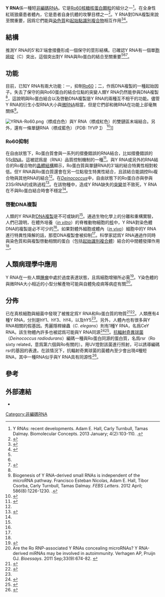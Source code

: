 {{Infobox rfam
| Name = Y RNA
| image = RF00019.jpg
| width = 
| caption = Y RNA的預想[[二級結構|二級結構]]以及[[保守序列|保守序列]]
| Symbol = Y_RNA
| AltSymbols = Y1; Y2; Y3; Y5
| Rfam = RF00019
| miRBase = 
| miRBase_family = 
| RNA_type = [[基因|基因]]
| Tax_domain = [[真核生物|真核生物]]
| GO = 
| SO = {{SO|0000405}} 
| CAS_number = 
| EntrezGene = 
| HGNCid = 
| OMIM = 
| PDB = 
| RefSeq = 
| Chromosome = 
| Arm = 
| Band = 
| LocusSupplementaryData = 
}}
'''Y RNA'''係一種短[[非編碼RNA|非編碼RNA]]。它是[[TRIM21|Ro60核糖核蛋白顆粒]]的組分之一<ref>Y RNAs: recent developments.  Adam E. Hall, Carly Turnbull, Tamas Dalmay. Biomolecular Concepts. 2013 January; 4(2):103-110. {{doi|10.1515/bmc-2012-0050}}.</ref>。在全身性紅斑狼瘡患者體內，它是患者自身抗體的攻擊目標之一<ref>{{cite journal | last = Lerner | first = MR |author2=Boyle JA |author3=Hardin JA |author4=Steitz JA  | year = 1981 | title = Two novel classes of small ribonucleoproteins detected by antibodies associated with lupus erythematosus | journal = Science | volume = 211 | pages = 400–402 | pmid = 6164096 | doi = 10.1126/science.6164096 | issue = 4480}}</ref>。Y RNA對DNA複製來說至關重要，因爲它們能與[[染色質|染色質]]和[[起始點識別複合物|起始點識別複合物]]相互作用<ref name="pmid16943439">{{cite journal | author = Christov CP, Gardiner TJ, Szüts D, Krude T | title = Functional Requirement of Noncoding Y RNAs for Human Chromosomal DNA Replication | url = https://archive.org/details/sim_molecular-and-cellular-biology_2006-09_26_18/page/6993 | journal = Mol. Cell. Biol. | volume = 26 | issue = 18 | pages = 6993–7004 | year = 2006 | pmid = 16943439 | doi = 10.1128/MCB.01060-06| pmc = 1592862 }}</ref><ref name="Zhang 2058–69">{{cite journal|last=Zhang|first=AT|author2=Langley, AR |author3=Christov, CP |author4=Kheir, E |author5=Shafee, T |author6=Gardiner, TJ |author7= Krude, T |title=Dynamic interaction of Y RNAs with chromatin and initiation proteins during human DNA replication.|journal=Journal of Cell Science|date=Jun 15, 2011|volume=124|issue=Pt 12|pages=2058–69|pmid=21610089|doi=10.1242/jcs.086561 |pmc=3104036}}</ref>。

==結構==
推測Y RNA的5'和3'端會摺疊形成一個保守的莖形結構。已確認Y RNA有一個單[[胞嘧啶|胞嘧啶]]（C）突出，這個突出對Y RNA與Ro蛋白的結合至關重要<ref name="pmid15907467"/><ref name="pmid10606662"/><ref>{{cite journal | last = Green | first = CD |author2=Long KS |author3=Shi H |author4=Wolin SL  | year = 1998 | title = Binding of the 60-kDa Ro autoantigen to Y RNAs: evidence for recognition in the major groove of a conserved helix | journal = RNA | volume = 4 | pages = 750–765 | pmid = 9671049 | doi = 10.1017/S1355838298971667 | issue = 7 | pmc = 1369656 }}</ref>。

==功能==
目前，已知Y RNA有兩大功能：一，抑制[[TRIM21|Ro60]]；二，作爲DNA複製的一種起始因子。失去了保守的與Ro60蛋白的結合位點的突變人類Y RNA仍然能參與DNA複製<ref name="pmid16943439"/>，這說明與Ro蛋白結合以及啓動DNA複製是Y RNA的兩種互不相干的功能。儘管Y RNA的衍生小型RNA大小與[[微RNA|微RNA]]相當，但是它們卻和微RNA在功能上卻毫無關係<ref>Biogenesis of Y RNA-derived small RNAs is independent of the microRNA pathway.  Francisco Esteban Nicolas, Adam E. Hall, Tibor Csorba, Carly Turnbull, Tamas Dalmay. ''FEBS Letters''. 2012 April; 586(8):1226-1230. {{doi|10.1016/j.febslet.2012.03.026}}.</ref>。

[[File:YRNA-Ro60.png|thumb]]（標成白色）與Y RNA（標成紅色）的雙鏈區末端結合。另外，還有一條單鏈RNA（標成藍色）（PDB: 1YVP [http://www.rcsb.org/pdb/explore.do?structureId=1yvp]） {{Wayback|url=http://www.rcsb.org/pdb/explore.do?structureId=1yvp |date=20160304000215 }}<ref name="pmid15907467">{{cite journal | last = Stein | first = AJ |author2=Fuchs G |author3=Fu C |author4=Wolin SL |author5=Reinisch KM  | year = 2005 | title = Structural insights into RNA quality control: The Ro autoantigen binds misfolded RNAs via its central cavity | journal = Cell | volume = 121 | pages = 529–537 | pmid = 15907467 | doi = 10.1016/j.cell.2005.03.009 | issue = 4 | pmc = 1769319}}</ref>]]

===Ro60抑制===
在自由狀態下，Ro蛋白質會與一系列的摺疊錯誤的RNA結合，比如摺疊錯誤的5S[[rRNA|rRNA]]，這被認爲是（RNA）品質控制機制的一種<ref>{{cite journal | last = Reinisch | first = KM |author2=Wolin SL  | year = 2007 | title = Emerging themes in non-coding RNA quality control | journal = Current Opinion in Structural Biology | volume = 17 | pages = 209–214 | pmid = 17395456 | doi = 10.1016/j.sbi.2007.03.012 | issue = 2}}</ref>。與Y RNA或另外的RNA結合的Ro複合物的[[晶體結構|晶體結構]]顯示，Ro蛋白質與單鏈RNA的3'端的結合特異性相對較低。但Y RNA與Ro蛋白質還會在另一位點發生特異性結合，且該結合能調控Ro複合物與其他RNA的結合<ref name="pmid15907467" />。在''[[Deinococcus|Deinococcus]]''中，自由狀態下的Ro蛋白亦與參與23SrRNA的成熟過程<ref name="pmid17510283">{{cite journal | author = Chen X, Wurtmann EJ, Van Batavia J, Zybailov B, Washburn MP, Wolin SL | title = An ortholog of the Ro autoantigen functions in 23S rRNA maturation in D. radiodurans | journal = Genes Dev. | volume = 21 | issue = 11 | pages = 1328–39 | year = 2007 | pmid = 17510283 | doi = 10.1101/gad.1548207| pmc = 1877746 }}</ref>。在該物種中，造成Y RNA缺失的[[突變|突變]]並不致死，Y RNA在不與Ro蛋白結合時會不穩定<ref name="pmid17510283"/>。

===啓動DNA複製===
人類的Y RNA對[[DNA複製|DNA複製]]是不可或缺的<ref name="pmid16943439"/>。通過生物化學上的分離和重構實驗，人們已證明，在體外培養（''[[in_vitro|in vitro]]''）的脊椎動物細胞的[[細胞核|核]]中，Y RNA對染色體DNA的複製是必不可少的<ref name="pmid16943439"/>。如果對體外細胞或體內（''[[in_vivo|in vivo]]''）細胞中的Y RNA進行特異性降解的話，那麼DNA複製會被抑制<ref name="pmid16943439"/>。科學家認爲Y RNA通過作同時與染色質和與複製啓動相關的蛋白（包括[[起始識別複合體|起始識別複合體]]）結合的中間體發揮作用<ref name="Zhang 2058–69"/>。

==人類病理學中應用==
Y RNA在一些人類[[腫瘤|腫瘤]]中處於過度表達狀態，且爲細胞增殖所必需<ref name="pmid18283318">{{cite journal |author=Christov CP, Trivier E, Krude T |title=Noncoding human Y RNAs are overexpressed in tumours and required for cell proliferation |journal=Br. J. Cancer |volume=98 |issue=5 |pages=981–8 |date=March 2008 |pmid=18283318 |doi=10.1038/sj.bjc.6604254 |url= |pmc=2266855}}</ref>。Y染色體的與微RNA大小相近的小型分解產物可能與自體免疫病等病症有關<ref>Are the Ro RNP-associated Y RNAs concealing microRNAs? Y RNA-derived miRNAs may be involved in autoimmunity.  Verhagen AP, Pruijn GJ. ''Bioessays''. 2011 Sep;33(9):674-82. {{doi|10.1002/bies.201100048}}</ref>。

==分佈==
已在真核細胞與細菌中發現了被推定爲Y RNA和Ro蛋白質的物質<ref name="pmid10606662">{{cite journal | author = Teunissen SW, Kruithof MJ, Farris AD, Harley JB, Venrooij WJ, Pruijn GJ | title = Conserved features of Y RNAs: a comparison of experimentally derived secondary structures | journal = Nucleic Acids Res. | volume = 28 | issue = 2 | pages = 610–9 | year = 2000 | pmid = 10606662 | doi = 10.1093/nar/28.2.610| pmc = 102524 }}</ref><ref name="pmid17470436">{{cite journal | author = Perreault J, Perreault JP, Boire G | title = Ro-associated Y RNAs in metazoans: evolution and diversification | url = https://archive.org/details/sim_molecular-biology-and-evolution_2007-08_24_8/page/1678 | journal = Mol. Biol. Evol. | volume = 24 | issue = 8 | pages = 1678–89 | year = 2007 | pmid = 17470436 | doi = 10.1093/molbev/msm084 }}</ref>。人類應有4種Y RNA，分別是hY1、hY3、hY4，以及hY5<ref name="pmid17470436"/>。另外，人體內也有很多與Y RNA相關的假基因。秀麗隱桿線蟲（''C. elegans''）則有1種Y RNA，名爲CeY RNA。該生物體內許多{{link-en|sbRNA|sbRNA}}也被認爲可能與Y RNA同源<ref>{{cite journal | last = Van Horn | first = DJ |author2=Eisenberg D |author3=O'Brien CA |author4=Wolin SL  | year = 1995 | title = Caenorhabditis elegans embryos contain only one major species of Ro RNP | journal = RNA | volume = 1 | pages = 293–303 | pmid = 7489501 | issue = 3 | pmc = 1369082}}</ref><ref name="pmid20349053">{{cite journal  |vauthors=Boria I, Gruber AR, Tanzer A, etal |title=Nematode sbRNAs: Homologs of Vertebrate Y RNAs |journal=J Mol Evol |volume= 70|issue= 4|pages= 346–58|date=March 2010 |pmid=20349053 |doi=10.1007/s00239-010-9332-4 |url=}}</ref>。[[抗輻射奇異球菌|抗輻射奇異球菌]]（''Deinococcus radiodurans''）編碼一種與Ro蛋白同源的蛋白質，名爲rsr（Ro sixty related，意爲第六個與Ro有關的）。用UV燈對該菌進行照射，可以誘導編碼rsr的基因的表達。在該情況下，抗輻射奇異球菌的菌體內至少會出現4種短RNA，其中一種RNA似乎與Y RNA具有同源性<ref>{{cite journal | last = Chen | first = X |author2=Quinn AM |author3=Wolin SL  | year = 2000 | title = Ro ribonucleoproteins contribute to the resistance of Deinococcus radiodurans to ultraviolet irradiation | journal = Genes Dev | volume = 14 | pages = 777–782 | pmid = 10766734 | issue = 7 | pmc = 316496 | doi = 10.1101/gad.14.7.777 }}</ref>。

==參考==
{{reflist|35em}}

==外部連結==
* {{Rfam|id=RF00019|name=Y RNA}}
{{核酸}}

[[Category:非編碼RNA|Category:非編碼RNA]]
